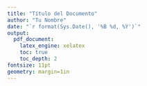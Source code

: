 ```yaml
---
title: "Título del Documento"
author: "Tu Nombre"
date: "`r format(Sys.Date(), '%B %d, %Y')`"
output: 
  pdf_document: 
    latex_engine: xelatex
    toc: true
    toc_depth: 2
fontsize: 11pt
geometry: margin=1in
---
```

